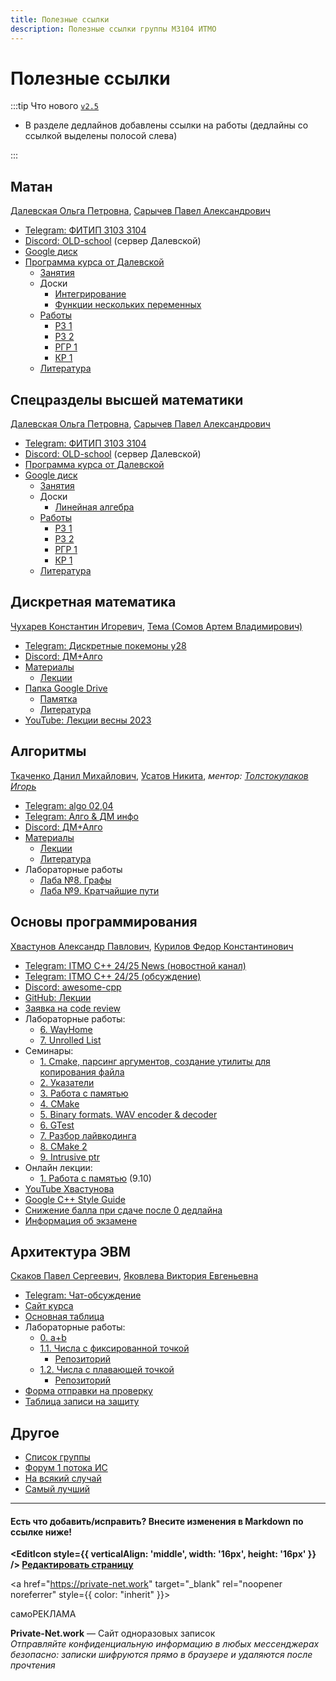```yaml
---
title: Полезные ссылки
description: Полезные ссылки группы M3104 ИТМО
---
```


# Полезные ссылки


<Deadlines />

:::tip Что нового [`v2.5`](https://github.com/nawinds/m3104-links/releases/tag/v2.5)

- В разделе дедлайнов добавлены ссылки на работы (дедлайны со ссылкой выделены полосой слева)

:::

## Матан

[Далевская Ольга Петровна](https://discordapp.com/users/689856496078422023/), [Сарычев Павел Александрович](https://t.me/Xixiidjfj)

- [Telegram: ФИТИП 3103 3104](https://t.me/+8Bb3tRNZsfc5Nzgy)
- [Discord: OLD-school](https://discord.gg/HDC4MWVW) (сервер Далевской)
- [Google диск](https://drive.google.com/drive/folders/1RlSc6qlZQ7-mYKLfb2RQOGN0tSXJwHR8)
- [Программа курса от Далевской](https://docs.google.com/document/d/15xCmlWKHNoFgSom-ON0ZWLwtpKpqKmVEGuYQbb9u-4M/edit?tab=t.0)
  - [Занятия](https://drive.google.com/drive/folders/1jmEbzLfCv_kI6LeJASItECuP7NFAOSb6)
  - Доски
    - [Интегрирование](https://miro.com/app/board/uXjVLlqkddQ=/?share_link_id=621900381842)
    - [Функции нескольких переменных](https://miro.com/app/board/uXjVIYQbiv4=/)
  - [Работы](https://drive.google.com/drive/folders/1KNv1Bu5voxe_8TMIA5sgpTL4MWoHOJv8)
    - [РЗ 1](https://drive.google.com/drive/folders/1c2ulTPI0_YsprIYD_YpneZDr1ks6sclQ)
    - [РЗ 2](https://drive.google.com/drive/folders/1WRAsdpWP-l2DONnjxi3ZdvNy7vLAal03)
    - [РГР 1](https://drive.google.com/drive/folders/1hcnFU9Eu2u2Ut0vWe4MbGKxUJKiMgT5a)
    - [КР 1](https://drive.google.com/drive/folders/1AwFSfTTjnwrq-0vF9FLujHLwUtxFzx1R)
  - [Литература](https://drive.google.com/drive/folders/1W8S6fSMdZH0tlflKe3xzAdH9AmotVh--)


## Спецразделы высшей математики

[Далевская Ольга Петровна](https://discordapp.com/users/689856496078422023/), [Сарычев Павел Александрович](https://t.me/Xixiidjfj)

- [Telegram: ФИТИП 3103 3104](https://t.me/+8Bb3tRNZsfc5Nzgy)
- [Discord: OLD-school](https://discord.gg/HDC4MWVW) (сервер Далевской)
- [Программа курса от Далевской](https://docs.google.com/document/d/1y0nkltRnO7aBynBa-p12ICJ760zPOtdjxuJ8D97tOpE/edit?usp=sharing)
- [Google диск](https://drive.google.com/drive/folders/1yBveEnvGhIyP5tjSeY8TLnF3WDjRxSkW)
  - [Занятия](https://drive.google.com/drive/folders/1BBXjyNdJDARHWdtq34T7GAoS7eyDypa6)
  - Доски
    - [Линейная алгебра](https://miro.com/app/board/uXjVLlq18dg=/?share_link_id=610982234618)
  - [Работы](https://drive.google.com/drive/folders/1XWX9tdSPI98WFBeHQXxnzb26pkVJbXOu)
    - [РЗ 1](https://drive.google.com/drive/folders/1Yzh8IMjxDggx34ePhuRF6bRuMM1o-AH8)
    - [РЗ 2](https://drive.google.com/drive/folders/1lxjF_k0ETzDjInXVM1xphSXtFm2Lfw_t)
    - [РГР 1](https://drive.google.com/drive/folders/1fTaoO9hO86yxqwkw3-ArxyYFAG8vYhLz)
    - [КР 1](https://drive.google.com/drive/folders/1ExEnKn4xZ5IW5BhqmllVJMJ4icIi1bJT)
  - [Литература](https://drive.google.com/drive/folders/1bf782DXgrkQ7BaaG4D2tm1soFF7oA9X6)


## Дискретная математика

[Чухарев Константин Игоревич](https://discordapp.com/users/380706899131367424/), [Тема (Сомов Артем Владимирович)](https://t.me/catghoti)

- [Telegram: Дискретные покемоны y28](tg://privatepost?channel=2179126405&single&thread=1)
- [Discord: ДМ+Алго](https://discord.com/channels/1279787292034076817/1279793137207869494)
- [Материалы](https://dm-aisd.yonote.ru/share/itmo_dm_aisd)
  - [Лекции](https://dm-aisd.yonote.ru/share/dm_lections)
- [Папка Google Drive](https://drive.google.com/drive/folders/1ReeYK89xcJf7cO9Vg9pOifGVoxdJPzMd)
  - [Памятка](https://docs.google.com/document/d/14rxNIPiW9FW3BuyEtAu947BJZ0UkJFu6WAr0zULDbmA/edit#heading=h.j75x0g10s2dp)
  - [Литература](https://drive.google.com/drive/folders/1W63cvUPTaqqHQWqAnkdz1mVHGnfQyNjC)
- [YouTube: Лекции весны 2023](https://youtube.com/playlist?list=PLyWwrxxKY6Kfy5npb-O5Tm3yoofNPEf2T)


## Алгоритмы

[Ткаченко Данил Михайлович](https://t.me/tkach_tech), [Усатов Никита](https://t.me/nikitakosatka), _ментор: [Толстокулаков Игорь](https://t.me/biqiboqi)_

- [Telegram: algo 02,04](https://t.me/+3MU9OzdeyzYzMzEy)
- [Telegram: Алго & ДМ инфо](https://t.me/algo_math_info)
- [Discord: ДМ+Алго](https://discord.com/channels/1279787292034076817/1279793168639856660)
- [Материалы](https://dm-aisd.yonote.ru/share/itmo_dm_aisd)
  - [Лекции](https://dm-aisd.yonote.ru/share/itmo_aisd_lections)
  - [Литература](https://dm-aisd.yonote.ru/share/itmo_aisd_books)
- Лабораторные работы
  - [Лаба №8. Графы](https://sort-me.org/contest/300)
  - [Лаба №9. Кратчайшие пути](https://sort-me.org/contest/301)


## Основы программирования

[Хвастунов Александр Павлович](https://t.me/hvost239), [Курилов Федор Константинович](https://t.me/fkurilov)

- [Telegram: ITMO C++ 24/25 News (новостной канал)](https://t.me/+TrkaJQNAvmVkYjk6)
- [Telegram: ITMO C++ 24/25 (обсуждение)](https://t.me/+P7FY7vt4qCM3NTZi)
- [Discord: awesome-cpp](https://discord.gg/QhuennRzkK)
- [GitHub: Лекции](https://github.com/is-itmo-c-24/lectures)
- [Заявка на code review](https://forms.gle/acR14zEEAECD7mcU7)
- Лабораторные работы:
  - [6. WayHome](https://classroom.github.com/a/HsJ6qrbu)
  - [7. Unrolled List](https://classroom.github.com/a/F94lbM9T)
- Семинары:
  - [1. Cmake, парсинг аргументов, создание утилиты для копирования файла](https://drive.google.com/file/d/1AyHJQmffsv1Nv31oR0OtqPvcu3KmyFtI/view?usp=drivesdk)
  - [2. Указатели](https://youtu.be/UYP_0aqWmCw)
  - [3. Работа с памятью](https://www.youtube.com/watch?v=n_8mNotAWi8)
  - [4. CMake](https://www.youtube.com/watch?v=PEJrbshnHZg)
  - [5. Binary formats. WAV encoder & decoder](https://www.youtube.com/watch?v=C0C1a67BNbU)
  - [6. GTest](https://www.youtube.com/watch?v=8jsK8W6UoF4)
  - [7. Разбор лайвкодинга](https://www.youtube.com/watch?v=6KO4EEf1Mno)
  - [8. CMake 2](https://youtu.be/XXmRsV0NdkI)
  - [9. Intrusive ptr](https://youtu.be/XpF3buuv6N0)
- Онлайн лекции:
  - [1. Работа с памятью](https://drive.google.com/file/d/14vr2z-H5RV0FeZ0oVbkulqJKQ8pVTrtG/view?usp=sharing) (9.10)
- [YouTube Хвастунова](https://www.youtube.com/@hvastunovalexandr/videos)
- [Google C++ Style Guide](https://google.github.io/styleguide/cppguide.html)
- [Снижение балла при сдаче после 0 дедлайна](/deadlines/#основы-программирования)
- [Информация об экзамене](https://github.com/is-itmo-c-24/lectures/blob/main/Exam%20-%20I.md)


## Архитектура ЭВМ

[Скаков Павел Сергеевич](https://t.me/pavelxs), [Яковлева Виктория Евгеньевна](https://t.me/viktoriya_yve)

- [Telegram: Чат-обсуждение](https://t.me/+RAW7y7kVzdcxMjdi)
- [Сайт курса](https://skkv-itmo.gitbook.io/se-comp-arch-course)
- [Основная таблица](https://docs.google.com/spreadsheets/d/1gDMcROqdYmK-Jxq-6HBT_3PSUs0LcioeHvq0ipQ6jXo/edit?usp=sharing)
- Лабораторные работы:
  - [0. a+b](https://classroom.github.com/a/gwTvMXbk)
  - [1.1. Числа с фиксированной точкой](https://docs.google.com/document/d/1xh0yWsal7kysk5mJpuPK4jrtH5jxsvOrUTSMOlzZ82k/edit?tab=t.0)
    - [Репозиторий](https://classroom.github.com/a/NnvBBffr)
  - [1.2. Числа с плавающей точкой](https://docs.google.com/document/d/11npNSgySpFy2EQb9KF3dYXWM2O29xWnVAciUWs4NbdM/edit?usp=sharing)
    - [Репозиторий](https://classroom.github.com/a/toHHm1sS)
- [Форма отправки на проверку](https://forms.gle/eQNgwAxmYQ1Kyr5UA)
- [Таблица записи на защиту](https://docs.google.com/spreadsheets/d/1x-xMwoB_imN-WVuldHPNc0f3YNpzu-c7DvIASfHQCIA/edit?usp=sharing)


## Другое

- [Список группы](https://docs.google.com/spreadsheets/d/1qgzLDFRAlsFhHSkQEIVNwaQkZ-5t6V9yDrRmpBFVx6k/edit?usp=sharing)
- [Форум 1 потока ИС](https://t.me/+-vtPNsU8axxiZDVi)
- [На всякий случай](/lgd.pdf)
- [Самый лучший](https://t.me/PaketichZ)

---

#### Есть что добавить/исправить? Внесите изменения в Markdown по ссылке ниже!


**<EditIcon style={{ verticalAlign: 'middle', width: '16px', height: '16px' }} /> [Редактировать страницу](https://github.com/nawinds/m3104-links/edit/master/src/pages/index.mdx)**

<a href="https://private-net.work" target="_blank" rel="noopener noreferrer" style={{ color: "inherit" }}>
<div style={{ borderRadius: "7px", border: "solid 1px rgba(255, 255, 255, 0.4)", padding: "12px", opacity: "0.8", borderStyle: "dashed" }}>
    <div style={{ marginBottom: "10px" }}>
        <span style={{ letterSpacing: "1px", opacity: "0.7", fontSize: "0.8em" }}>самоРЕКЛАМА</span>
    </div>
    <p style={{marginBottom: "0"}}>
        <span style={{ fontSize: "1em" }}><b>Private-Net.work</b> — Сайт одноразовых записок</span><br />
        <i style={{ opacity: "0.6", fontSize: "0.9em" }}>Отправляйте конфиденциальную информацию в любых мессенджерах безопасно: записки шифруются прямо в браузере и удаляются после прочтения</i>
    </p>
</div>
</a>
